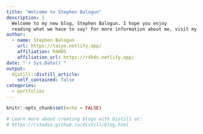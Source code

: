 ```yaml
---
title: "Welcome to Stephen Balogun"
description: |
  Welcome to my new blog, Stephen Balogun. I hope you enjoy 
  reading what we have to say! For more information about me, visit my [personal website](http://taiye.nelify.app/) and my [pet project site](https://r4hds.nelify.app/).
author:
  - name: Stephen Balogun
    url: https://taiye.netlify.app/
    affiliation: R4HDS
    affiliation_url: https://r4hds.netlify.app/
date: "`r Sys.Date()`"
output:
  distill::distill_article:
    self_contained: false
categories:
  - portfolios
---
```


```r
knitr::opts_chunk$set(echo = FALSE)

# Learn more about creating blogs with Distill at:
# https://rstudio.github.io/distill/blog.html

```



